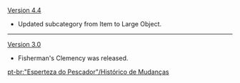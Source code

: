 {{Change History/Header}}
[[Version 4.4]]
* Updated subcategory from Item to Large Object.
----
[[Version 3.0]]
* Fisherman's Clemency was released.
<noinclude>
[[pt-br:"Esperteza do Pescador"/Histórico de Mudanças]]
</noinclude>